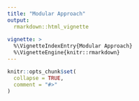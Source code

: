 ```yaml
---
title: "Modular Approach"
output: 
  rmarkdown::html_vignette
    
vignette: >
  %\VignetteIndexEntry{Modular Approach}
  %\VignetteEngine{knitr::rmarkdown}
---
```


```r
knitr::opts_chunk$set(
  collapse = TRUE,
  comment = "#>"
)
```


